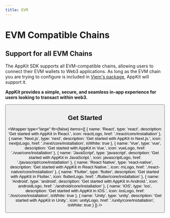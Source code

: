 ```yaml
---
title: EVM
---
```




# EVM Compatible Chains

## Support for all EVM Chains
The AppKit SDK supports all EVM-compatible chains, allowing users to connect their EVM wallets to Web3 applications. As long as the EVM chain you are trying to configure is included in [Viem's package](https://github.com/wevm/viem/blob/main/src/chains/index.ts), AppKit will support it.

<div style={{
    display: 'flex',
    justifyContent: 'center',
    alignItems: 'center',
}}>
<ReactPlayer url={useBaseUrl('/img/EVM.mp4')} playing loop width="100%" height="100%"/>
</div>

**AppKit provides a simple, secure, and seamless in-app experience for users looking to transact within web3.**

<Button name="Try Demo" url="https://appkit-lab.reown.com/library/solana/" />

## Get Started

<Wrapper
  type="large"
  fit={false}
  items={[
    {
      name: 'React',
      type: 'react',
      description: 'Get started with AppKit in React.',
      icon: reactLogo,
      href: './react/core/installation'
    },
    {
      name: 'Next.js',
      type: 'next',
      description: 'Get started with AppKit in Next.js.',
      icon: nextjsLogo,
      href: './next/core/installation',
      isWhite: true
    },
    {
      name: 'Vue',
      type: 'vue',
      description: 'Get started with AppKit in Vue.',
      icon: vueLogo,
      href: './vue/core/installation'
    },
    {
      name: 'JavaScript',
      type: 'javascript',
      description: 'Get started with AppKit in JavaScript.',
      icon: javascriptLogo,
      href: './javascript/core/installation'
    },
    {
      name: 'React Native',
      type: 'react-native',
      description: 'Get started with AppKit in React Native.',
      icon: rnLogo,
      href: './react-native/core/installation'
    },
    {
      name: 'Flutter',
      type: 'flutter',
      description: 'Get started with AppKit in Flutter.',
      icon: flutterLogo,
      href: './flutter/core/installation'
    },
    {
      name: 'Android',
      type: 'android',
      description: 'Get started with AppKit in Android.',
      icon: androidLogo,
      href: './android/core/installation'
    },
    {
      name: 'iOS',
      type: 'ios',
      description: 'Get started with AppKit in iOS.',
      icon: iosLogo,
      href: './ios/core/installation',
      isWhite: true
    },
    {
      name: 'Unity',
      type: 'unity',
      description: 'Get started with AppKit in Unity.',
      icon: unityLogo,
      href: './unity/core/installation',
      isWhite: true
    }
  ]}
/>
